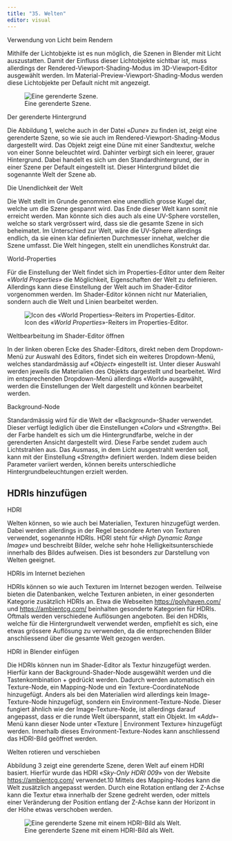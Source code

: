```yaml
---
title: "35. Welten"
editor: visual
---
```


::: column-margin
Verwendung von Licht beim Rendern
:::

Mithilfe der Lichtobjekte ist es nun möglich, die Szenen in Blender mit Licht 
auszustatten. Damit der Einfluss dieser Lichtobjekte sichtbar ist, muss allerdings der Rendered-Viewport-Shading-Modus im 3D-Viewport-Editor ausgewählt werden. 
Im Material-Preview-Viewport-Shading-Modus werden diese Lichtobjekte per Default nicht mit angezeigt.

![Eine gerenderte Szene.](Images/Chapter_35/.png){#fig-1_1 fig-align="left"}

::: column-margin
Der gerenderte Hintergrund
:::

Die Abbildung 1, welche auch in der Datei «*Dune*» zu finden ist, zeigt eine gerenderte Szene, so wie sie auch im Rendered-Viewport-Shading-Modus dargestellt wird. Das Objekt zeigt eine Düne mit einer Sandtextur, welche von einer Sonne beleuchtet wird. Dahinter verbirgt sich ein leerer, grauer Hintergrund. Dabei handelt es sich um den Standardhintergrund, der in einer Szene per Default eingestellt ist. Dieser Hintergrund bildet die sogenannte Welt der Szene ab.

::: column-margin
Die Unendlichkeit der Welt
:::

Die Welt stellt im Grunde genommen eine unendlich grosse Kugel dar, welche um die Szene gespannt wird. Das Ende dieser Welt kann somit nie erreicht werden. Man könnte sich dies auch als eine UV-Sphere vorstellen, welche so stark vergrössert wird, dass sie die gesamte Szene in sich beheimatet. Im Unterschied zur Welt, wäre die UV-Sphere allerdings endlich, da sie einen klar definierten Durchmesser innehat, welcher die Szene umfasst. Die Welt hingegen, stellt ein unendliches Konstrukt dar. 

::: column-margin
World-Properties
:::

Für die Einstellung der Welt findet sich im Properties-Editor unter dem Reiter 
«*World Properties*» die Möglichkeit, Eigenschaften der Welt zu definieren. Allerdings kann diese Einstellung der Welt auch im Shader-Editor vorgenommen 
werden. Im Shader-Editor können nicht nur Materialien, sondern auch die Welt 
und Linien bearbeitet werden.

![Icon des «*World Properties*»-Reiters im Properties-Editor.](Images/Chapter_35/1. Icon_World_Properties.png){#fig-1_2 fig-align="left"}

::: column-margin
Weltbearbeitung im Shader-Editor öffnen
:::

In der linken oberen Ecke des Shader-Editors, direkt neben dem Dropdown-Menü zur Auswahl des Editors, findet sich ein weiteres Dropdown-Menü, welches standardmässig auf «*Object*» eingestellt ist. Unter dieser Auswahl werden jeweils die Materialien des Objekts dargestellt und bearbeitet. Wird im entsprechenden Dropdown-Menü allerdings «World» ausgewählt, werden die Einstellungen der Welt dargestellt und können bearbeitet werden. 

::: column-margin
Background-Node
:::

Standardmässig wird für die Welt der «Background»-Shader verwendet. Dieser verfügt lediglich über die Einstellungen «*Color*» und «*Strength*». Bei der Farbe handelt es sich um die Hintergrundfarbe, welche in der gerenderten Ansicht dargestellt wird. Diese Farbe sendet zudem auch Lichtstrahlen aus. Das Ausmass, in dem Licht ausgestrahlt werden soll, kann mit der Einstellung «*Strength*» definiert werden. Indem diese beiden Parameter variiert werden, können bereits unterschiedliche 
Hintergrundbeleuchtungen erzielt werden. 

## HDRIs hinzufügen 

::: column-margin
HDRI 
:::

Welten können, so wie auch bei Materialien, Texturen hinzugefügt werden. Dabei werden allerdings in der Regel besondere Arten von Texturen verwendet, sogenannte HDRIs. HDRI steht für «*High Dynamic Range Image*» und beschreibt Bilder, welche sehr hohe Helligkeitsunterschiede innerhalb des Bildes aufweisen. Dies ist besonders zur Darstellung von Welten geeignet. 

::: column-margin
HDRIs im Internet beziehen 
:::

HDRIs können so wie auch Texturen im Internet bezogen werden. Teilweise bieten die Datenbanken, welche Texturen anbieten, in einer gesonderten Kategorie zusätzlich HDRIs an. Etwa die Webseiten <https://polyhaven.com/> und <https://ambientcg.com/> beinhalten gesonderte Kategorien für HDRIs. Oftmals werden verschiedene Auflösungen angeboten. Bei den HDRIs, welche für die Hintergrundwelt verwendet werden, empfiehlt es sich, eine etwas grössere Auflösung zu verwenden, da 
die entsprechenden Bilder anschliessend über die gesamte Welt gezogen werden. 

::: column-margin
HDRI in Blender einfügen 
:::

Die HDRIs können nun im Shader-Editor als Textur hinzugefügt werden. Hierfür kann der Background-Shader-Node ausgewählt werden und die Tastenkombination </hdr/ Ctrl> + </hdr/ T> gedrückt werden. Dadurch werden automatisch ein Texture-Node, ein Mapping-Node und ein Texture-CoordinateNode hinzugefügt. Anders als bei den Materialien wird allerdings kein Image-Texture-Node hinzugefügt, sondern ein Environment-Texture-Node. Dieser fungiert ähnlich wie der Image-Texture-Node, ist allerdings darauf angepasst, dass er die runde Welt überspannt, statt ein Objekt. Im «*Add*»-Menü kann dieser Node unter «Texture | Environment Texture» hinzugefügt werden. Innerhalb dieses Environment-Texture-Nodes kann anschliessend das HDRI-Bild geöffnet werden.

::: column-margin
Welten rotieren und verschieben 
:::

Abbildung 3 zeigt eine gerenderte Szene, deren Welt auf einem HDRI basiert. Hierfür wurde das HDRI «*Sky-Only HDRI 009*» von der Website <https://ambientcg.com/> verwendet.10 Mittels des Mapping-Nodes kann die Welt zusätzlich angepasst werden. Durch eine Rotation entlang der Z-Achse kann die Textur etwa innerhalb der Szene gedreht werden, oder mittels einer Veränderung der Position entlang der Z-Achse kann der Horizont in der Höhe etwas verschoben werden. 

![Eine gerenderte Szene mit einem HDRI-Bild als Welt.](Images/Chapter_35/.png){#fig-1_3 fig-align="left"}